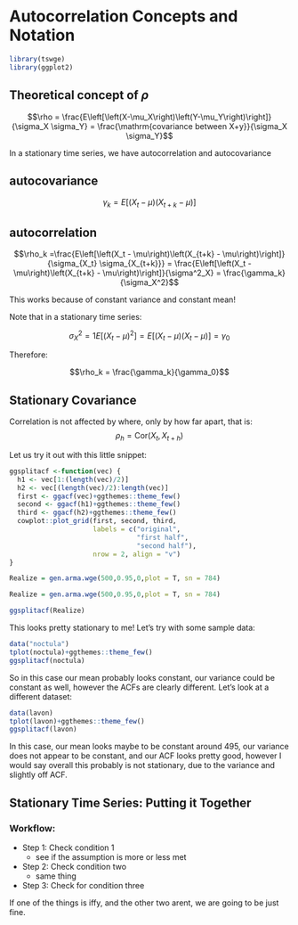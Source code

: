 # Autocorrelation Concepts and Notation

```r
library(tswge)
library(ggplot2)
```

## Theoretical concept of $\rho$

$$\rho = \frac{E\left[\left(X-\mu_X\right)\left(Y-\mu_Y\right)\right]}{\sigma_X \sigma_Y} = \frac{\mathrm{covariance between X+y}}{\sigma_X \sigma_Y}$$

In a stationary time series, we have autocorrelation and autocovariance

## autocovariance

$$\gamma_k = E\left[\left(X_t - \mu\right)\left(X_{t+k} - \mu\right)\right]$$

## autocorrelation 

$$\rho_k =\frac{E\left[\left(X_t - \mu\right)\left(X_{t+k} - \mu\right)\right]}{\sigma_{X_t} \sigma_{X_{t+k}}} = \frac{E\left[\left(X_t - \mu\right)\left(X_{t+k} - \mu\right)\right]}{\sigma^2_X} = \frac{\gamma_k}{\sigma_X^2}$$

This works because of constant variance and constant mean!

Note that in a stationary time series:

$$\sigma_X^2 = 1E[(X_t - \mu)^2] = E[(X_t -\mu )(X_t - \mu)] = \gamma_0$$

Therefore:

$$\rho_k = \frac{\gamma_k}{\gamma_0}$$

## Stationary Covariance

Correlation is not affected by where, only by how far apart, that is:
$$ \rho_h = \mathrm{Cor} \left(X_t, X_{t+h}\right)$$

Let us try it out with this little snippet:

```r
ggsplitacf <-function(vec) {
  h1 <- vec[1:(length(vec)/2)]
  h2 <- vec[(length(vec)/2):length(vec)]
  first <- ggacf(vec)+ggthemes::theme_few()
  second <- ggacf(h1)+ggthemes::theme_few()
  third <- ggacf(h2)+ggthemes::theme_few()
  cowplot::plot_grid(first, second, third,
                     labels = c("original", 
                                "first half",
                                "second half"),
                     nrow = 2, align = "v")
}

```

```r
Realize = gen.arma.wge(500,0.95,0,plot = T, sn = 784)
```



```r
Realize = gen.arma.wge(500,0.95,0,plot = T, sn = 784)
```


```r
ggsplitacf(Realize)
```

This looks pretty stationary to me!
Let's try with some sample data:

```r
data("noctula")
tplot(noctula)+ggthemes::theme_few()
ggsplitacf(noctula)
```

So in this case our mean probably looks constant, our variance could be constant as well, however the ACFs are clearly different. Let's look at a different dataset:

```r
data(lavon)
tplot(lavon)+ggthemes::theme_few()
ggsplitacf(lavon)
```

In this case, our mean looks maybe to be constant around 495, our variance does not appear to be constant, and our ACF looks pretty good, however I would say overall this probably is not stationary, due to the variance and slightly off ACF.

## Stationary Time Series: Putting it Together

### Workflow:

* Step 1: Check condition 1
	* see if the assumption is more or less met
* Step 2: Check condition two
	* same thing
* Step 3: Check for condition three
 
If one of the things is iffy, and the other two arent, we are going to be just fine.

